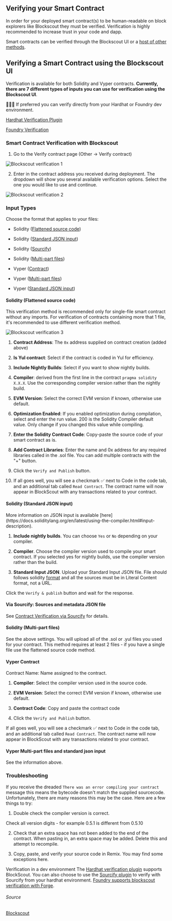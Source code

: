 
## Verifying your Smart Contract 

In order for your deployed smart contract(s) to be human-readable on block explorers like Blockscout they must be verified. Verification is highly recommended to increase trust in your code and dapp.

Smart contracts can be verified through the Blockscout UI or a [host of other methods](https://docs.blockscout.com/devs/verification). 

## Verifying a Smart Contract using the Blockscout UI 

Verification is available for both Solidity and Vyper contracts. **Currently, there are 7 different types of inputs you can use for verification using the Blockscout UI**.

<Callout type="info" emoji="ℹ️">
👷🏻‍♂️ If preferred you can verify directly from your Hardhat or Foundry dev environment. 

[Hardhat Verification Plugin](https://docs.blockscout.com/devs/verification/hardhat-verification-plugin)

[Foundry Verification](https://docs.blockscout.com/devs/verification/foundry-verification)
</Callout>

### Smart Contract Verification with Blockscout
1) Go to the Verify contract page (Other -> Verify contract)

![Blockscout verification 1](../../../images/blockscout_verif_1.png)

2) Enter in the contract address you received during deployment. The dropdown will show you several available verification options. Select the one you would like to use and continue.

![Blockscout verification 2](../../../images/blockscout_verif_2.png)

### Input Types
Choose the format that applies to your files:

- Solidity ([Flattened source code](/build/tutorials/verify-smart-contract#solidity-flattened-source-code))

- Solidity ([Standard JSON input](/build/tutorials/verify-smart-contract#solidity-standard-json-input))

- Solidity ([Sourcify](/build/tutorials/verify-smart-contract#via-sourcify-sources-and-metadata-json-file))

- Solidity ([Multi-part files](/build/tutorials/verify-smart-contract#solidity-multi-part-files))

- Vyper ([Contract](/build/tutorials/verify-smart-contract#vyper-contract))

- Vyper ([Multi-part files](/build/tutorials/verify-smart-contract#vyper-multi-part-files-and-standard-json-input))

- Vyper ([Standard JSON input](/build/tutorials/verify-smart-contract#vyper-multi-part-files-and-standard-json-input))

#### Solidity (Flattened source code)
This verification method is recommended only for single-file smart contract without any imports. For verification of contracts containing more that 1 file, it's recommended to use different verification method.

![Blockscout verification 3](../../../images/blockscout_verif_3.png)

1. **Contract Address**: The `0x` address supplied on contract creation (added above)

2. **Is Yul contract**: Select if the contract is coded in Yul for efficiency.

3. **Include Nightly Builds**: Select if you want to show nightly builds.

4. **Compiler**: derived from the first line in the contract `pragma solidity X.X.X`. Use the corresponding compiler version rather than the nightly build.

5. **EVM Version**: Select the correct EVM version if known, otherwise use default.

6. **Optimization Enabled**: If you enabled optimization during compilation, select and enter the run value. 200 is the Solidity Compiler default value. Only change if you changed this value while compiling.

7. **Enter the Solidity Contract Code**: Copy-paste the source code of your smart contract as is.

8. **Add Contract Libraries**: Enter the name and 0x address for any required libraries called in the .sol file. You can add multiple contracts with the "+" button.

9. Click the `Verify and Publish` button.

10. If all goes well, you will see a checkmark ✅ next to Code in the code tab, and an additional tab called `Read Contract`. The contract name will now appear in BlockScout with any transactions related to your contract.

#### Solidity (Standard JSON input)
<Callout type="info" emoji="ℹ️">
More information on JSON input is available [here](https://docs.soliditylang.org/en/latest/using-the-compiler.html#input-description). 
</Callout>

1. **Include nightly builds**. You can choose `Yes` or `No` depending on your compiler. 

2. **Compiler**. Choose the compiler version used to compile your smart contract. If you selected yes for nightly builds, use the compiler version rather than the build.

3. **Standard Input JSON**. Upload your Standard Input JSON file. File should follows solidity [format](https://docs.soliditylang.org/en/latest/using-the-compiler.html#input-description) and all the sources must be in Literal Content format, not a URL.

Click the `Verify & publish` button and wait for the response.

#### Via Sourcify: Sources and metadata JSON file
See [Contract Verification via Sourcify](https://docs.blockscout.com/devs/verification/contracts-verification-via-sourcify) for details.

#### Solidity (Multi-part files)
See the above settings. You will upload all of the .sol or .yul files you used for your contract. This method requires at least 2 files - if you have a single file use the flattened source code method.

#### Vyper Contract
Contract Name: Name assigned to the contract.

1. **Compiler**: Select the compiler version used in the source code.

2. **EVM Version**: Select the correct EVM version if known, otherwise use default.

3. **Contract Code**: Copy and paste the contract code

4. Click the `Verify and Publish` button.

If all goes well, you will see a checkmark ✅ next to Code in the code tab, and an additional tab called `Read Contract`. The contract name will now appear in BlockScout with any transactions related to your contract.

#### Vyper Multi-part files and standard json input
See the information above.

### Troubleshooting
If you receive the dreaded `There was an error compiling your contract` message this means the bytecode doesn't match the supplied sourcecode. Unfortunately, there are many reasons this may be the case. Here are a few things to try:

1) Double check the compiler version is correct.

<Callout type="info" emoji="ℹ️">
Check all version digits - for example 0.5.1 is different from 0.5.10
</Callout>

2) Check that an extra space has not been added to the end of the contract. When pasting in, an extra space may be added. Delete this and attempt to recompile.

3) Copy, paste, and verify your source code in Remix. You may find some exceptions here.

Verification in a dev environment
The [Hardhat verification plugin](https://docs.blockscout.com/devs/verification/hardhat-verification-plugin) supports BlockScout. You can also choose to use the [Sourcify plugin](https://docs.blockscout.com/devs/verification/hardhat-verification-plugin/sourcify-plugin-for-hardhat) to verify with Sourcify from your hardhat environment. [Foundry supports blockscout verification with Forge](https://book.getfoundry.sh/reference/forge/forge-verify-contract).

###### Source
[Blockscout](https://docs.blockscout.com/devs/verification/blockscout-ui)
